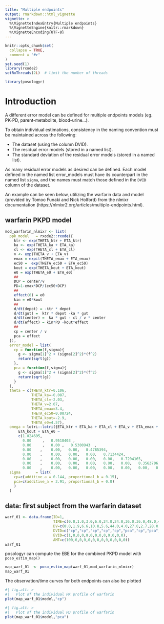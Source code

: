 ```yaml
---
title: "Multiple endpoints"
output: rmarkdown::html_vignette
vignette: >
  %\VignetteIndexEntry{Multiple endpoints}
  %\VignetteEngine{knitr::rmarkdown}
  %\VignetteEncoding{UTF-8}
---
```


```r
knitr::opts_chunk$set(
  collapse = TRUE,
  comment = "#>"
)
set.seed(1)
library(rxode2)
setRxThreads(2L)  # limit the number of threads
```

```r
library(posologyr)
```

# Introduction
A different error model can be defined for multiple endpoints models (eg. 
PK-PD, parent-metabolite, blood-urine...).

To obtain individual estimations, consistency in the naming convention must be maintained across the following:

  *  The dataset (using the column DVID).
  *  The residual error models (stored in a named list).
  *  The standard deviation of the residual error models (stored in a named list).

As many residual error models as desired can be defined. Each model defined in the named list error_models must have its counterpart in the named list `sigma`, and the names must match those defined in the `DVID` column of the dataset.

An example can be seen below, utilizing the warfarin data and model (provided by Tomoo Funaki and Nick Holford) from the nlmixr documentation (https://nlmixr2.org/articles/multiple-endpoints.html).

## warfarin PKPD model

```r
mod_warfarin_nlmixr <- list(
  ppk_model   = rxode2::rxode({
    ktr <- exp(THETA_ktr + ETA_ktr)
    ka <- exp(THETA_ka + ETA_ka)
    cl <- exp(THETA_cl + ETA_cl)
    v <- exp(THETA_v + ETA_v)
    emax = expit(THETA_emax + ETA_emax)
    ec50 =  exp(THETA_ec50 + ETA_ec50)
    kout = exp(THETA_kout + ETA_kout)
    e0 = exp(THETA_e0 + ETA_e0)
    ##
    DCP = center/v
    PD=1-emax*DCP/(ec50+DCP)
    ##
    effect(0) = e0
    kin = e0*kout
    ##
    d/dt(depot) = -ktr * depot
    d/dt(gut) =  ktr * depot -ka * gut
    d/dt(center) =  ka * gut - cl / v * center
    d/dt(effect) = kin*PD -kout*effect
    ##
    cp = center / v
    pca = effect
  }),
  error_model = list(
    cp = function(f,sigma){
      g <- sigma[1]^2 + (sigma[2]^2)*(f^2)
      return(sqrt(g))
    },
    pca = function(f,sigma){
      g <- sigma[1]^2 + (sigma[2]^2)*(f^2)
      return(sqrt(g))
    }
  ),
  theta = c(THETA_ktr=0.106,
            THETA_ka=-0.087,
            THETA_cl=-2.03,
            THETA_v=2.07,
            THETA_emax=3.4,
            THETA_ec50=0.00724,
            THETA_kout=-2.9,
            THETA_e0=4.57),
  omega = lotri::lotri({ETA_ktr + ETA_ka + ETA_cl + ETA_v + ETA_emax + ETA_ec50 +
      ETA_kout + ETA_e0 ~
      c(1.024695,
        0.00     ,   0.9518403 ,
        0.00     ,   0.00 ,   0.5300943  ,
        0.00    ,    0.00,   0.00,   0.4785394,
        0.00    ,    0.00,   0.00,   0.00,   0.7134424,
        0.00    ,    0.00,   0.00,   0.00,   0.00,   0.7204165,
        0.00    ,    0.00,   0.00,   0.00,   0.00,   0.00,   0.3563706,
        0.00    ,    0.00,   0.00,   0.00,   0.00,   0.00,   0.00,   0.2660827)}),
  sigma       = list(
    cp=c(additive_a = 0.144, proportional_b = 0.15),
    pca=c(additive_a = 3.91, proportional_b = 0.0)
    )
  )
```

## data: first subject from the warfarin dataset

```r
warf_01 <- data.frame(ID=1,
                      TIME=c(0.0,1.0,3.0,6.0,24.0,24.0,36.0,36.0,48.0,48.0,72.0,72.0,144.0),
                      DV=c(0.0,1.9,6.6,10.8,5.6,44.0,4.0,27.0,2.7,28.0,0.8,31.0,71.0),
                      DVID=c("cp","cp","cp","cp","cp","pca","cp","pca","cp","pca","cp","pca","pca"),
                      EVID=c(1,0,0,0,0,0,0,0,0,0,0,0,0),
                      AMT=c(100,0,0,0,0,0,0,0,0,0,0,0,0))
warf_01
```

posologyr can compute the EBE for the combined PKPD model with `poso_estim_map()`

```r
map_warf_01  <- poso_estim_map(warf_01,mod_warfarin_nlmixr)
map_warf_01
```

The observation/time curves for both endpoints can also be plotted

```r
#| fig.alt: >
#|   Plot of the individual PK profile of warfarin
plot(map_warf_01$model,"cp")
```


```r
#| fig.alt: >
#|   Plot of the individual PD profile of warfarin
plot(map_warf_01$model,"pca")
```
